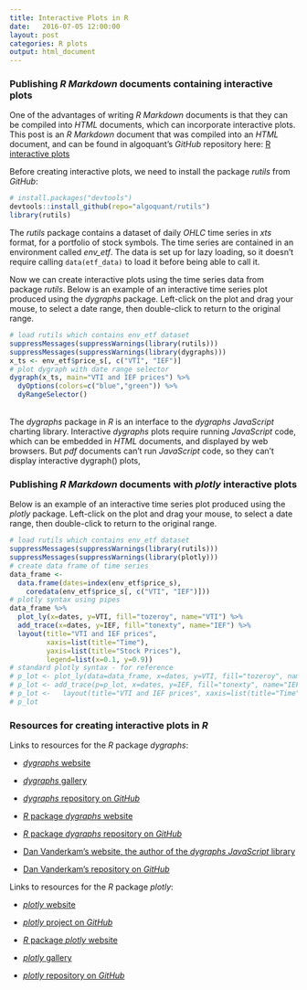 ```yaml
---
title: Interactive Plots in R
date:   2016-07-05 12:00:00
layout: post
categories: R plots
output: html_document
---
```


### Publishing *R Markdown* documents containing interactive plots

One of the advantages of writing *R Markdown* documents is that they can be compiled into *HTML* documents, which can incorporate interactive plots.  This post is an *R Markdown* document that was compiled into an *HTML* document, and can be found in algoquant's *GitHub* repository here: <a href="https://github.com/algoquant/algoquant.github.io/blob/master/_drafts/2016-07-05-Interactive-Plots-in-R.Rmd" title="R interactive plots" target="_blank"> R interactive plots </a>

Before creating interactive plots, we need to install the package *rutils* from *GitHub*:  
```r
# install.packages("devtools")
devtools::install_github(repo="algoquant/rutils")
library(rutils)
```

The *rutils* package contains a dataset of daily *OHLC* time series in *xts* format, for a portfolio of stock symbols.  The time series are contained in an environment called *env_etf*.  The data is set up for lazy loading, so it doesn't require calling `data(etf_data)` to load it before being able to call it.  

Now we can create interactive plots using the time series data from package *rutils*.  Below is an example of an interactive time series plot produced using the *dygraphs* package.  Left-click on the plot and drag your mouse, to select a date range, then double-click to return to the original range.

```r
# load rutils which contains env_etf dataset
suppressMessages(suppressWarnings(library(rutils)))
suppressMessages(suppressWarnings(library(dygraphs)))
x_ts <- env_etf$price_s[, c("VTI", "IEF")]
# plot dygraph with date range selector
dygraph(x_ts, main="VTI and IEF prices") %>%
  dyOptions(colors=c("blue","green")) %>%
  dyRangeSelector()
```

<br>
The *dygraphs* package in *R* is an interface to the *dygraphs JavaScript* charting library.  Interactive *dygraphs* plots require running *JavaScript* code, which can be embedded in *HTML* documents, and displayed by web browsers.
But *pdf* documents can't run *JavaScript* code, so they can't display interactive dygraph() plots,


### Publishing *R Markdown* documents with *plotly* interactive plots

Below is an example of an interactive time series plot produced using the *plotly* package.  Left-click on the plot and drag your mouse, to select a date range, then double-click to return to the original range.

```r
# load rutils which contains env_etf dataset
suppressMessages(suppressWarnings(library(rutils)))
suppressMessages(suppressWarnings(library(plotly)))
# create data frame of time series
data_frame <-
  data.frame(dates=index(env_etf$price_s),
    coredata(env_etf$price_s[, c("VTI", "IEF")]))
# plotly syntax using pipes
data_frame %>% 
  plot_ly(x=dates, y=VTI, fill="tozeroy", name="VTI") %>% 
  add_trace(x=dates, y=IEF, fill="tonexty", name="IEF") %>% 
  layout(title="VTI and IEF prices", 
         xaxis=list(title="Time"),
         yaxis=list(title="Stock Prices"),
         legend=list(x=0.1, y=0.9))
# standard plotly syntax - for reference
# p_lot <- plot_ly(data=data_frame, x=dates, y=VTI, fill="tozeroy", name="VTI")
# p_lot <- add_trace(p=p_lot, x=dates, y=IEF, fill="tonexty", name="IEF")
# p_lot <-   layout(title="VTI and IEF prices", xaxis=list(title="Time"), yaxis=list(title="Stock Prices"), legend=list(x=0.1, y=0.9))
# p_lot
```


### Resources for creating interactive plots in *R*

Links to resources for the *R* package *dygraphs*: 

- <a href="http://dygraphs.com/" target="_blank"> *dygraphs* website </a>

- <a href="http://dygraphs.com/gallery/" target="_blank"> *dygraphs* gallery </a>

- <a href="https://github.com/dygraphs/" target="_blank"> *dygraphs* repository on *GitHub* </a>

- <a href="http://rstudio.github.io/dygraphs/" target="_blank"> *R* package *dygraphs* website </a>

- <a href="https://github.com/rstudio/dygraphs" target="_blank"> *R* package *dygraphs* repository on *GitHub* </a>

- <a href="http://www.danvk.org/" target="_blank"> Dan Vanderkam's website, the author of the *dygraphs JavaScript* library </a>

- <a href="https://github.com/danvk/" target="_blank"> Dan Vanderkam's repository on *GitHub* </a>


Links to resources for the *R* package *plotly*: 

- <a href="https://plot.ly/" target="_blank"> *plotly* website </a>

- <a href="https://github.com/plotly/" target="_blank"> *plotly* project on *GitHub* </a>

- <a href="https://plot.ly/r/" target="_blank"> *R* package *plotly* website </a>

- <a href="http://moderndata.plot.ly/" target="_blank"> *plotly* gallery </a>

- <a href="https://github.com/ropensci/plotly" target="_blank"> *plotly* repository on *GitHub* </a>

